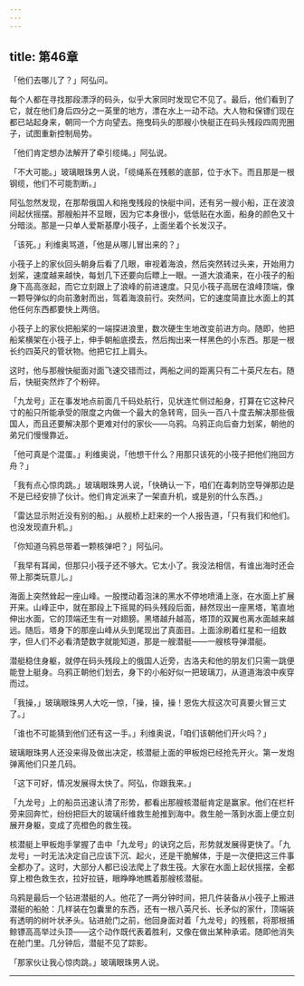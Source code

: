 ```yaml
---
---
---
```

title: 第46章
---

「他们去哪儿了？」阿弘问。

每个人都在寻找那段漂浮的码头，似乎大家同时发现它不见了。最后，他们看到了它，就在他们身后四分之一英里的地方，漂在水上一动不动。大人物和保镖们现在都已站起身来，朝同一个方向望去。拖曳码头的那艘小快艇正在码头残段四周兜圈子，试图重新控制局势。

「他们肯定想办法解开了牵引缆绳。」阿弘说。

「不大可能。」玻璃眼珠男人说，「缆绳系在残骸的底部，位于水下。而且那是一根钢缆，他们不可能割断。」

阿弘忽然发现，在那帮俄国人和拖曳残段的快艇中间，还有另一艘小船，正在波浪间起伏摇摆。那艘船并不显眼，因为它本身很小，低低贴在水面，船身的颜色又十分暗淡。那是一只单人爱斯基摩小筏子，上面坐着个长发汉子。

「该死。」利维奥骂道，「他是从哪儿冒出来的？」

小筏子上的家伙回头朝身后看了几眼，审视着海浪，然后突然转过头来，开始用力划桨，速度越来越快，每划几下还要向后瞟上一眼。一道大浪涌来，在小筏子的船身下高高涨起，而它立刻跟上了浪峰的前进速度。只见小筏子高居在浪峰顶端，像一颗导弹似的向前激射而出，驾着海浪前行。突然间，它的速度简直比水面上的其他任何东西都要快上两倍。

小筏子上的家伙把船桨的一端探进浪里，数次硬生生地改变前进方向。随即，他把船桨横架在小筏子上，伸手朝船底摸去，然后掏出来一样黑色的小东西。那是一根长约四英尺的管状物。他把它扛上肩头。

这时，他与那艘快艇面对面飞速交错而过，两船之间的距离只有二十英尺左右。随后，快艇突然炸了个粉碎。

「九龙号」正在事发地点前面几千码处航行，见状连忙侧过船身，打算在它这种尺寸的船只所能承受的限度之内做一个最大的急转弯，回头一百八十度去解决那些俄国人，而且还要解决那个更难对付的家伙——乌鸦。乌鸦正向后奋力划桨，朝他的弟兄们慢慢靠近。

「他可真是个混蛋。」利维奥说，「他想干什么？用那只该死的小筏子把他们拖回方舟？」

「我有点心惊肉跳。」玻璃眼珠男人说，「快确认一下，咱们在毒刺防空导弹那边是不是已经安排了伙计。他们肯定派来了一架直升机，或是别的什么东西。」

「雷达显示附近没有别的船。」从舰桥上赶来的一个人报告道，「只有我们和他们。也没发现直升机。」

「你知道乌鸦总带着一颗核弹吧？」阿弘问。

「我早有耳闻，但那只小筏子还不够大。它太小了。我没法相信，有谁出海时还会带上那类玩意儿。」

海面上突然耸起一座山峰。一股搅动着泡沫的黑水不停地喷涌上涨，在水面上扩展开来。山峰正中，就在那段上下摇晃的码头残段后面，赫然现出一座黑塔，笔直地伸出水面，它的顶端还生有一对翅膀。黑塔越升越高，塔顶的双翼也离水面越来越远。随后，塔身下的那座山峰从头到尾现出了真面目。上面涂刷着红星和一组数字，但人们不必看清楚数字就能知道，那是一艘潜艇——一艘核导弹潜艇。

潜艇稳住身躯，就停在码头残段上的俄国人近旁，古洛夫和他的朋友们只需一跳便能登上艇身。乌鸦正朝他们划去，身下的小船好似一把玻璃刀，从道道海浪中疾穿而过。

「我操，」玻璃眼珠男人大吃一惊，「操，操，操！恩佐大叔这次可真要火冒三丈了。」

「谁也不可能猜到他们还有这一手。」利维奥说，「咱们该朝他们开火吗？」

玻璃眼珠男人还没来得及做出决定，核潜艇上面的甲板炮已经抢先开火。第一发炮弹离他们只差几码。

「这下可好，情况发展得太快了。阿弘，你跟我来。」

「九龙号」上的船员迅速认清了形势，都看出那艘核潜艇肯定是赢家。他们在栏杆旁来回奔忙，纷纷把巨大的玻璃纤维救生舱推到海中。救生舱一落到水面上便立刻展开身躯，变成了亮橙色的救生筏。

核潜艇上甲板炮手掌握了击中「九龙号」的诀窍之后，形势就发展得更快了。「九龙号」一时无法决定自己应该下沉、起火，还是干脆解体，于是一次便把这三件事全都办了。这时，大部分人都已设法爬上了救生筏。大家在水面上起伏摇摆，全都穿上橙色救生衣，拉好拉链，眼睁睁地瞧着那艘核潜艇。

乌鸦是最后一个钻进潜艇的人。他花了一两分钟时间，把几件装备从小筏子上搬进潜艇的船舱：几样装在包囊里的东西，还有一根八英尺长、长矛似的家什，顶端装有透明的树叶状矛头。钻进舱门之前，他回身面对着「九龙号」的残骸，将那根捕鲸镖高高举过头顶——这个动作既代表着胜利，又像在做出某种承诺。随即他消失在舱门里。几分钟后，潜艇不见了踪影。

「那家伙让我心惊肉跳。」玻璃眼珠男人说。



* * *